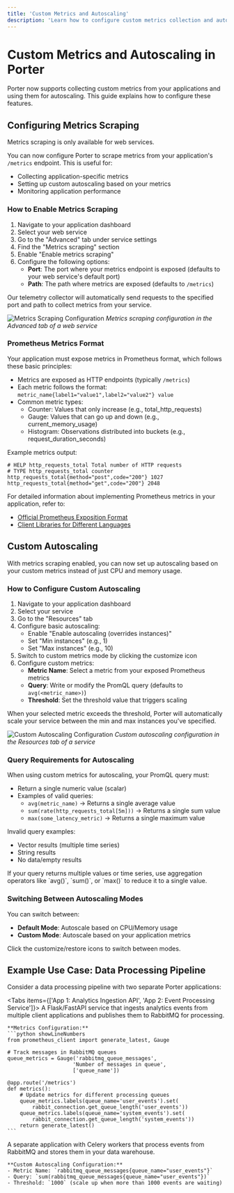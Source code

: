 ```yaml
---
title: 'Custom Metrics and Autoscaling'
description: 'Learn how to configure custom metrics collection and autoscaling in Porter'
---
```



# Custom Metrics and Autoscaling in Porter

Porter now supports collecting custom metrics from your applications and using them for autoscaling. This guide explains how to configure these features.

## Configuring Metrics Scraping

<Callout type="info">
  Metrics scraping is only available for web services.
</Callout>

You can now configure Porter to scrape metrics from your application's `/metrics` endpoint. This is useful for:
- Collecting application-specific metrics
- Setting up custom autoscaling based on your metrics
- Monitoring application performance

### How to Enable Metrics Scraping

1. Navigate to your application dashboard
2. Select your web service
3. Go to the "Advanced" tab under service settings
4. Find the "Metrics scraping" section
5. Enable "Enable metrics scraping"
6. Configure the following options:
   - **Port**: The port where your metrics endpoint is exposed (defaults to your web service's default port)
   - **Path**: The path where metrics are exposed (defaults to `/metrics`)

<Callout>
  Our telemetry collector will automatically send requests to the specified port and path to collect metrics from your service.
</Callout>

![Metrics Scraping Configuration](/images/observability/metrics-scraping-config.png)
*Metrics scraping configuration in the Advanced tab of a web service*

### Prometheus Metrics Format

Your application must expose metrics in Prometheus format, which follows these basic principles:

- Metrics are exposed as HTTP endpoints (typically `/metrics`)
- Each metric follows the format: `metric_name{label1="value1",label2="value2"} value`
- Common metric types:
  - Counter: Values that only increase (e.g., total_http_requests)
  - Gauge: Values that can go up and down (e.g., current_memory_usage)
  - Histogram: Observations distributed into buckets (e.g., request_duration_seconds)

Example metrics output:
```prometheus
# HELP http_requests_total Total number of HTTP requests
# TYPE http_requests_total counter
http_requests_total{method="post",code="200"} 1027
http_requests_total{method="get",code="200"} 2048
```

For detailed information about implementing Prometheus metrics in your application, refer to:
- [Official Prometheus Exposition Format](https://prometheus.io/docs/instrumenting/exposition_formats/)
- [Client Libraries for Different Languages](https://prometheus.io/docs/instrumenting/clientlibs/)

## Custom Autoscaling

With metrics scraping enabled, you can now set up autoscaling based on your custom metrics instead of just CPU and memory usage.

### How to Configure Custom Autoscaling

1. Navigate to your application dashboard
2. Select your service
3. Go to the "Resources" tab
4. Configure basic autoscaling:
   - Enable "Enable autoscaling (overrides instances)"
   - Set "Min instances" (e.g., 1)
   - Set "Max instances" (e.g., 10)
5. Switch to custom metrics mode by clicking the customize icon
6. Configure custom metrics:
   - **Metric Name**: Select a metric from your exposed Prometheus metrics
   - **Query**: Write or modify the PromQL query (defaults to `avg(<metric_name>)`)
   - **Threshold**: Set the threshold value that triggers scaling

<Callout>
  When your selected metric exceeds the threshold, Porter will automatically scale your service between the min and max instances you've specified.
</Callout>

![Custom Autoscaling Configuration](/images/observability/custom-autoscaling.png)
*Custom autoscaling configuration in the Resources tab of a service*

### Query Requirements for Autoscaling

When using custom metrics for autoscaling, your PromQL query must:

- Return a single numeric value (scalar)
- Examples of valid queries:
  - `avg(metric_name)` → Returns a single average value
  - `sum(rate(http_requests_total[5m]))` → Returns a single sum value
  - `max(some_latency_metric)` → Returns a single maximum value

Invalid query examples:
- Vector results (multiple time series)
- String results
- No data/empty results

<Callout type="warning">
  If your query returns multiple values or time series, use aggregation operators like `avg()`, `sum()`, or `max()` to reduce it to a single value.
</Callout>

### Switching Between Autoscaling Modes

You can switch between:
- **Default Mode**: Autoscale based on CPU/Memory usage
- **Custom Mode**: Autoscale based on your application metrics

Click the customize/restore icons to switch between modes.

## Example Use Case: Data Processing Pipeline

Consider a data processing pipeline with two separate Porter applications:

<Tabs items={['App 1: Analytics Ingestion API', 'App 2: Event Processing Service']}>
  <Tab>
    A Flask/FastAPI service that ingests analytics events from multiple client applications and publishes them to RabbitMQ for processing.
    
    **Metrics Configuration:**
    ```python showLineNumbers
    from prometheus_client import generate_latest, Gauge
    
    # Track messages in RabbitMQ queues
    queue_metrics = Gauge('rabbitmq_queue_messages', 
                         'Number of messages in queue',
                         ['queue_name'])
    
    @app.route('/metrics')
    def metrics():
        # Update metrics for different processing queues
        queue_metrics.labels(queue_name='user_events').set(
            rabbit_connection.get_queue_length('user_events'))
        queue_metrics.labels(queue_name='system_events').set(
            rabbit_connection.get_queue_length('system_events'))
        return generate_latest()
    ```
  </Tab>
  <Tab>
    A separate application with Celery workers that process events from RabbitMQ and stores them in your data warehouse.
    
    **Custom Autoscaling Configuration:**
    - Metric Name: `rabbitmq_queue_messages{queue_name="user_events"}`
    - Query: `sum(rabbitmq_queue_messages{queue_name="user_events"})`
    - Threshold: `1000` (scale up when more than 1000 events are waiting)
  </Tab>
</Tabs>